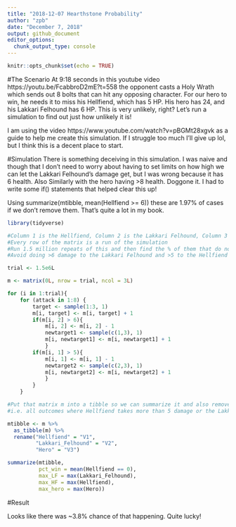 ```yaml
---
title: "2018-12-07 Hearthstone Probability"
author: "zpb"
date: "December 7, 2018"
output: github_document
editor_options: 
  chunk_output_type: console
---
```


```r
knitr::opts_chunk$set(echo = TRUE)
```

#The Scenario
At 9:18 seconds in this youtube video https://youtu.be/FcabbroD2mE?t=558 the opponent casts a Holy Wrath which sends out 8 bolts that can hit any opposing character. For our hero to win, he needs it to miss his Hellfiend, which has 5 HP. His hero has 24, and his Lakkari Felhound has 6 HP. This is very unlikely, right? Let's run a simulation to find out just how unlikely it is!

I am using the video https://www.youtube.com/watch?v=pBGMt28xgvk as a guide to help me create this simulation. If I struggle too much I'll give up lol, but I think this is a decent place to start.

#Simulation
There is something deceiving in this simulation. I was naive and though that I don't need to worry about having to set limits on how high we can let the Lakkari Felhound's damage get, but I was wrong because it has 6 health. Also  Similarly with the hero having >8 health. Doggone it. I had to write some if() statements that helped clear this up!

Using summarize(mtibble, mean(Hellfiend >= 6)) these are 1.97% of cases if we don't remove them. That's quite a lot in my book.

```r
library(tidyverse)

#Column 1 is the Hellfiend, Column 2 is the Lakkari Felhound, Column 3 is the hero
#Every row of the matrix is a run of the simulation
#Run 1.5 million repeats of this and then find the % of them that do not have any damage on the hellfiend
#Avoid doing >6 damage to the Lakkari Felhound and >5 to the Hellfiend

trial <- 1.5e6L

m <- matrix(0L, nrow = trial, ncol = 3L)

for (i in 1:trial){
    for (attack in 1:8) {
        target <- sample(1:3, 1)
        m[i, target] <- m[i, target] + 1 
        if(m[i, 2] > 6){ 
            m[i, 2] <- m[i, 2] - 1 
            newtarget1 <- sample(c(1,3), 1)
            m[i, newtarget1] <- m[i, newtarget1] + 1 
            }
        if(m[i, 1] > 5){
            m[i, 1] <- m[i, 1] - 1
            newtarget2 <- sample(c(2,3), 1)
            m[i, newtarget2] <- m[i, newtarget2] + 1
            }
        }   
    }   

#Put that matrix m into a tibble so we can summarize it and also remove all of the outcomes that aren't possible
#i.e. all outcomes where Hellfiend takes more than 5 damage or the Lakkari Felhound takes more than 6

mtibble <- m %>%
  as_tibble(m) %>%
  rename("Hellfiend" = "V1",
         "Lakkari_Felhound" = "V2",
         "Hero" = "V3")

summarize(mtibble,
          pct_win = mean(Hellfiend == 0),
          max_LF = max(Lakkari_Felhound),
          max_HF = max(Hellfiend),
          max_hero = max(Hero))
```


#Result

Looks like there was ~3.8% chance of that happening. Quite lucky!
